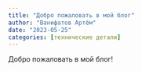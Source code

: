 ```yaml
---
title: "Добро пожаловать в мой блог"
author: "Ванифатов Артём"
date: "2023-05-25"
categories: [технические детали]
---
```


Добро пожаловать в мой блог!

